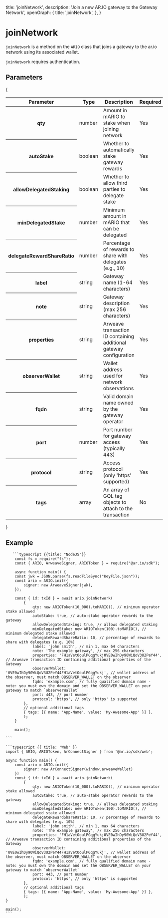 
  title: 'joinNetwork',
  description: 'Join a new AR.IO gateway to the Gateway Network',
  openGraph: {
    title: 'joinNetwork',
  },
}

<HeroPattern />

# joinNetwork

`joinNetwork` is a method on the `ARIO` class that joins a gateway to the ar.io network using its associated wallet.

`joinNetwork` requires authentication.

## Parameters

{
<div style={{ textAlign: 'center' }}>
  <table className="inline-table">
    <thead>
      <tr>
        <th>Parameter</th>
        <th>Type</th>
        <th>Description</th>
        <th>Required</th>
      </tr>
    </thead>
    <tbody>
      <tr>
        <th>qty</th>
        <td>number</td>
        <td>Amount in mARIO to stake when joining network</td>
        <td>Yes</td>
      </tr>
      <tr>
        <th>autoStake</th>
        <td>boolean</td>
        <td>Whether to automatically stake gateway rewards</td>
        <td>Yes</td>
      </tr>
      <tr>
        <th>allowDelegatedStaking</th>
        <td>boolean</td>
        <td>Whether to allow third parties to delegate stake</td>
        <td>Yes</td>
      </tr>
      <tr>
        <th>minDelegatedStake</th>
        <td>number</td>
        <td>Minimum amount in mARIO that can be delegated</td>
        <td>Yes</td>
      </tr>
      <tr>
        <th>delegateRewardShareRatio</th>
        <td>number</td>
        <td>Percentage of rewards to share with delegates (e.g., 10)</td>
        <td>Yes</td>
      </tr>
      <tr>
        <th>label</th>
        <td>string</td>
        <td>Gateway name (1-64 characters)</td>
        <td>Yes</td>
      </tr>
      <tr>
        <th>note</th>
        <td>string</td>
        <td>Gateway description (max 256 characters)</td>
        <td>Yes</td>
      </tr>
      <tr>
        <th>properties</th>
        <td>string</td>
        <td>Arweave transaction ID containing additional gateway configuration</td>
        <td>Yes</td>
      </tr>
      <tr>
        <th>observerWallet</th>
        <td>string</td>
        <td>Wallet address used for network observations</td>
        <td>Yes</td>
      </tr>
      <tr>
        <th>fqdn</th>
        <td>string</td>
        <td>Valid domain name owned by the gateway operator</td>
        <td>Yes</td>
      </tr>
      <tr>
        <th>port</th>
        <td>number</td>
        <td>Port number for gateway access (typically 443)</td>
        <td>Yes</td>
      </tr>
      <tr>
        <th>protocol</th>
        <td>string</td>
        <td>Access protocol (only 'https' supported)</td>
        <td>Yes</td>
      </tr>
      <tr>
        <th>tags</th>
        <td>array</td>
        <td>An array of GQL tag objects to attach to the transaction</td>
        <td>No</td>
      </tr>
    </tbody>
  </table>
</div>
}

## Example

<CodeGroup title="joinNetwork">

       ```typescript {{title: "NodeJS"}}
        const fs = require("fs");
        const { ARIO, ArweaveSigner, ARIOToken } = require("@ar.io/sdk");

        async function main() {
        const jwk = JSON.parse(fs.readFileSync("KeyFile.json"));
        const ario = ARIO.init({
            signer: new ArweaveSigner(jwk),
        });

        const { id: txId } = await ario.joinNetwork(
            {
                qty: new ARIOToken(10_000).toMARIO(), // minimum operator stake allowed
                autoStake: true, // auto-stake operator rewards to the gateway
                allowDelegatedStaking: true, // allows delegated staking
                minDelegatedStake: new ARIOToken(100).toMARIO(), // minimum delegated stake allowed
                delegateRewardShareRatio: 10, // percentage of rewards to share with delegates (e.g. 10%)
                label: 'john smith', // min 1, max 64 characters
                note: 'The example gateway', // max 256 characters
                properties: 'FH1aVetOoulPGqgYukj0VE0wIhDy90WiQoV3U2PeY44', // Arweave transaction ID containing additional properties of the Gateway
                observerWallet: '0VE0wIhDy90WiQoV3U2PeY44FH1aVetOoulPGqgYukj', // wallet address of the observer, must match OBSERVER_WALLET on the observer
                fqdn: 'example.com', // fully qualified domain name - note: you must own the domain and set the OBSERVER_WALLET on your gateway to match `observerWallet`
                port: 443, // port number
                protocol: 'https', // only 'https' is supported
            },
            // optional additional tags
            { tags: [{ name: 'App-Name', value: 'My-Awesome-App' }] },
            );
        }

        main();

    ```

    ```typescript {{ title: 'Web' }}
    import { ARIO, ARIOToken, ArConnectSigner } from '@ar.io/sdk/web';

    async function main() {
        const ario = ARIO.init({
            signer: new ArConnectSigner(window.arweaveWallet)
        })
        const { id: txId } = await ario.joinNetwork(
            {
                qty: new ARIOToken(10_000).toMARIO(), // minimum operator stake allowed
                autoStake: true, // auto-stake operator rewards to the gateway
                allowDelegatedStaking: true, // allows delegated staking
                minDelegatedStake: new ARIOToken(100).toMARIO(), // minimum delegated stake allowed
                delegateRewardShareRatio: 10, // percentage of rewards to share with delegates (e.g. 10%)
                label: 'john smith', // min 1, max 64 characters
                note: 'The example gateway', // max 256 characters
                properties: 'FH1aVetOoulPGqgYukj0VE0wIhDy90WiQoV3U2PeY44', // Arweave transaction ID containing additional properties of the Gateway
                observerWallet: '0VE0wIhDy90WiQoV3U2PeY44FH1aVetOoulPGqgYukj', // wallet address of the observer, must match OBSERVER_WALLET on the observer
                fqdn: 'example.com', // fully qualified domain name - note: you must own the domain and set the OBSERVER_WALLET on your gateway to match `observerWallet`
                port: 443, // port number
                protocol: 'https', // only 'https' is supported
            },
            // optional additional tags
            { tags: [{ name: 'App-Name', value: 'My-Awesome-App' }] },
            );
    }

    main();
    ```

</CodeGroup>
